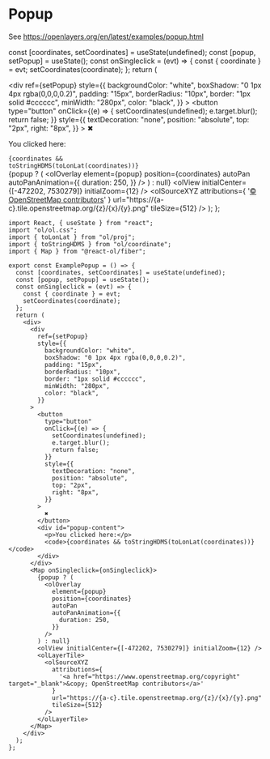 # Popup

See https://openlayers.org/en/latest/examples/popup.html


  const [coordinates, setCoordinates] = useState(undefined);
  const [popup, setPopup] = useState();
  const onSingleclick = (evt) => {
    const { coordinate } = evt;
    setCoordinates(coordinate);
  };
  return (
    <div>
      <div
        ref={setPopup}
        style={{
          backgroundColor: "white",
          boxShadow: "0 1px 4px rgba(0,0,0,0.2)",
          padding: "15px",
          borderRadius: "10px",
          border: "1px solid #cccccc",
          minWidth: "280px",
          color: "black",
        }}
      >
        <button
          type="button"
          onClick={(e) => {
            setCoordinates(undefined);
            e.target.blur();
            return false;
          }}
          style={{
            textDecoration: "none",
            position: "absolute",
            top: "2px",
            right: "8px",
          }}
        >
          ✖
        </button>
        <div id="popup-content">
          <p>You clicked here:</p>
          <code>{coordinates && toStringHDMS(toLonLat(coordinates))}</code>
        </div>
      </div>
      <Map
        className="rounded-xl overflow-hidden mt-4"
        onSingleclick={onSingleclick}
      >
        {popup ? (
          <olOverlay
            element={popup}
            position={coordinates}
            autoPan
            autoPanAnimation={{
              duration: 250,
            }}
          />
        ) : null}
        <olView initialCenter={[-472202, 7530279]} initialZoom={12} />
        <olLayerTile>
          <olSourceXYZ
            attributions={
              '<a href="https://www.openstreetmap.org/copyright" target="_blank">&copy; OpenStreetMap contributors</a>'
            }
            url="https://{a-c}.tile.openstreetmap.org/{z}/{x}/{y}.png"
            tileSize={512}
          />
        </olLayerTile>
      </Map>
    </div>
  );
};

<ExamplePopup />

```tsx
import React, { useState } from "react";
import "ol/ol.css";
import { toLonLat } from "ol/proj";
import { toStringHDMS } from "ol/coordinate";
import { Map } from "@react-ol/fiber";

export const ExamplePopup = () => {
  const [coordinates, setCoordinates] = useState(undefined);
  const [popup, setPopup] = useState();
  const onSingleclick = (evt) => {
    const { coordinate } = evt;
    setCoordinates(coordinate);
  };
  return (
    <div>
      <div
        ref={setPopup}
        style={{
          backgroundColor: "white",
          boxShadow: "0 1px 4px rgba(0,0,0,0.2)",
          padding: "15px",
          borderRadius: "10px",
          border: "1px solid #cccccc",
          minWidth: "280px",
          color: "black",
        }}
      >
        <button
          type="button"
          onClick={(e) => {
            setCoordinates(undefined);
            e.target.blur();
            return false;
          }}
          style={{
            textDecoration: "none",
            position: "absolute",
            top: "2px",
            right: "8px",
          }}
        >
          ✖
        </button>
        <div id="popup-content">
          <p>You clicked here:</p>
          <code>{coordinates && toStringHDMS(toLonLat(coordinates))}</code>
        </div>
      </div>
      <Map onSingleclick={onSingleclick}>
        {popup ? (
          <olOverlay
            element={popup}
            position={coordinates}
            autoPan
            autoPanAnimation={{
              duration: 250,
            }}
          />
        ) : null}
        <olView initialCenter={[-472202, 7530279]} initialZoom={12} />
        <olLayerTile>
          <olSourceXYZ
            attributions={
              '<a href="https://www.openstreetmap.org/copyright" target="_blank">&copy; OpenStreetMap contributors</a>'
            }
            url="https://{a-c}.tile.openstreetmap.org/{z}/{x}/{y}.png"
            tileSize={512}
          />
        </olLayerTile>
      </Map>
    </div>
  );
};
```
